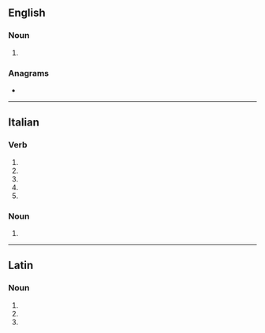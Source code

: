 {{also|Uncini}}
==English==

===Noun===
{{head|en|noun form}}

# {{plural of|en|uncinus}}

===Anagrams===
* {{anagrams|en|a=ciinnu|nuncii}}

----

==Italian==

===Verb===
{{head|it|verb form}}

# {{inflection of|it|uncinare||2|s|pres|indc}}
# {{inflection of|it|uncinare||1|s|pres|subj}}
# {{inflection of|it|uncinare||2|s|pres|subj}}
# {{inflection of|it|uncinare||3|s|pres|subj}}
# {{inflection of|it|uncinare||3|s|impr}}

===Noun===
{{head|it|noun plural form|g=m}}

# {{plural of|it|uncino}}

----

==Latin==

===Noun===
{{la-noun-form|uncīnī}}

# {{inflection of|la|uncīnus||nom|p}}
# {{inflection of|la|uncīnus||gen|s}}
# {{inflection of|la|uncīnus||voc|p}}